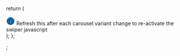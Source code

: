   return (
    <div className="denhaag-storybook-notification">
      <svg fill="none" height="24" width="24" xmlns="http://www.w3.org/2000/svg">
        <path
          d="M12 22.5c5.523 0 10-4.477 10-10s-4.477-10-10-10-10 4.477-10 10 4.477 10 10 10Z"
          fill="#1261A3"
          stroke="#1261A3"
          strokeLinecap="round"
          strokeLinejoin="round"
          strokeWidth="2"
        ></path>
        <path
          d="M12 16.5v-4M12 8.5h.01"
          fill="#fff"
          stroke="#fff"
          strokeLinecap="round"
          strokeLinejoin="round"
          strokeWidth="2"
        ></path>
      </svg>
      <span>Refresh this after each carousel variant change to re-activate the swiper javascript</span>
    </div>
  );
};

;
